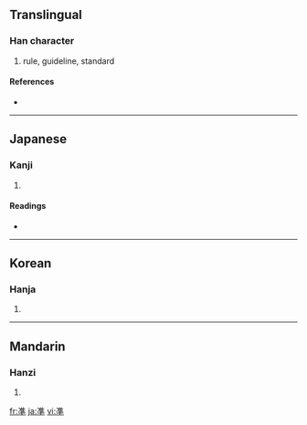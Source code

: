 {{see|準}}
==Translingual==

===Han character===
{{Han char|rn=15|rad=冫|as=10|sn=12|four=|canj=戈土十 (IGJ)}}

# rule, guideline, standard

====References====
* {{Han ref|kx=0133.211|dkj=01695|hdz=10300.040|uh=51D6|ud=20950}}

----

==Japanese==

===Kanji===
{{ja-kanji|grade=|rs=冫10}}

# {{defn|Japanese}}

====Readings====
* {{ja-readings|on=[[じゅん]] (jun), [[せつ]] (setsu)|kun=[[ひとしい]] (hitoshii), [[みずもり]] (mizumori), [[のり]] (nori)}}

----

==Korean==

===Hanja===
{{ko-hanja|hangeul=준|rv=jun|mr=chun}}

# {{defn|Korean}}

----

==Mandarin==

===Hanzi===
{{cmn-hanzi|pin=[[zhuěn]] ([[zhuen3]])|wg=<sup>3</sup>}}

# {{defn|Mandarin}}

[[fr:凖]]
[[ja:凖]]
[[vi:凖]]